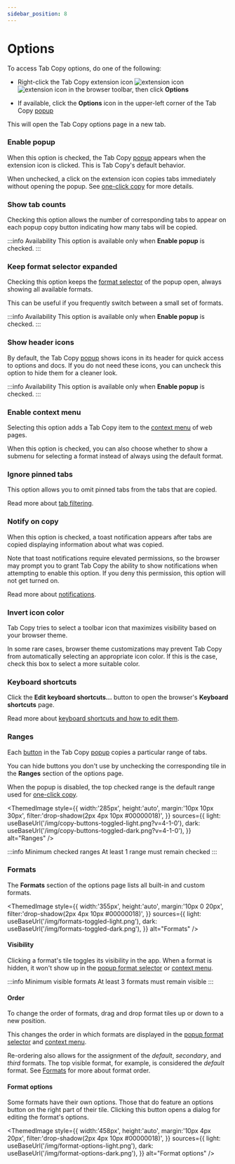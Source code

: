 ```yaml
---
sidebar_position: 8
---
```



# Options

To access Tab Copy options, do one of the following:

- Right-click the Tab Copy extension icon ![extension icon](/img/logo-outline-black.png#light-mode-only)![extension icon](/img/logo-outline-white.png#dark-mode-only) in the browser toolbar, then click **Options**

- If available, click the **Options** icon in the upper-left corner of the Tab Copy [popup](./popup/index.mdx)

This will open the Tab Copy options page in a new tab.

### Enable popup

When this option is checked, the Tab Copy [popup](./popup/index.mdx) appears when the extension icon is clicked. This is Tab Copy's default behavior.

When unchecked, a click on the extension icon copies tabs immediately without opening the popup. See [one-click copy](./one-click-copy.mdx) for more details.

### Show tab counts

Checking this option allows the number of corresponding tabs to appear on each popup copy button indicating how many tabs will be copied.

:::info Availability
This option is available only when **Enable popup** is checked.
:::

### Keep format selector expanded

Checking this option keeps the [format selector](./popup/format-selector.mdx) of the popup open, always showing all available formats.

This can be useful if you frequently switch between a small set of formats.

:::info Availability
This option is available only when **Enable popup** is checked.
:::

### Show header icons

By default, the Tab Copy [popup](./popup/index.mdx) shows icons in its header for quick access to options and docs. If you do not need these icons, you can uncheck this option to hide them for a cleaner look.

:::info Availability
This option is available only when **Enable popup** is checked.
:::

### Enable context menu

Selecting this option adds a Tab Copy item to the [context menu](./context-menu.mdx) of web pages.

When this option is checked, you can also choose whether to show a submenu for selecting a format instead of always using the default format.

### Ignore pinned tabs

This option allows you to omit pinned tabs from the tabs that are copied.

Read more about [tab filtering](./tab-filtering.md).

### Notify on copy

When this option is checked, a toast notification appears after tabs are copied displaying information about what was copied.

Note that toast notifications require elevated permissions, so the browser may prompt you to grant Tab Copy the ability to show notifications when attempting to enable this option. If you deny this permission, this option will not get turned on.

Read more about [notifications](./notification.md).

### Invert icon color

Tab Copy tries to select a toolbar icon that maximizes visibility based on your browser theme.

In some rare cases, browser theme customizations may prevent Tab Copy from automatically selecting an appropriate icon color. If this is the case, check this box to select a more suitable color.

### Keyboard shortcuts

Click the **Edit keyboard shortcuts...** button to open the browser's **Keyboard shortcuts** page.

Read more about [keyboard shortcuts and how to edit them](./keyboard-shortcuts.mdx).

### Ranges

Each [button](./popup/copy-buttons.mdx) in the Tab Copy [popup](./popup/index.mdx) copies a particular range of tabs.

You can hide buttons you don't use by unchecking the corresponding tile in the **Ranges** section of the options page.

When the popup is disabled, the top checked range is the default range used for [one-click copy](./one-click-copy.mdx).

<ThemedImage
  style={{
    width:'285px',
    height:'auto',
    margin:'10px 10px 30px',
    filter:'drop-shadow(2px 4px 10px #00000018)',
  }}
  sources={{
    light: useBaseUrl('/img/copy-buttons-toggled-light.png?v=4-1-0'),
    dark: useBaseUrl('/img/copy-buttons-toggled-dark.png?v=4-1-0'),
  }}
  alt="Ranges"
/>

:::info Minimum checked ranges
At least 1 range must remain checked
:::

### Formats

The **Formats** section of the options page lists all built-in and custom formats.

<ThemedImage
  style={{
    width:'355px',
    height:'auto',
    margin:'10px 0 20px',
    filter:'drop-shadow(2px 4px 10px #00000018)',
  }}
  sources={{
    light: useBaseUrl('/img/formats-toggled-light.png'),
    dark: useBaseUrl('/img/formats-toggled-dark.png'),
  }}
  alt="Formats"
/>

#### Visibility

Clicking a format's tile toggles its visibility in the app. When a format is hidden, it won't show up in the [popup format selector](./popup/format-selector.mdx) or [context menu](./context-menu.mdx).

:::info Minimum visible formats
At least 3 formats must remain visible
:::

#### Order

To change the order of formats, drag and drop format tiles up or down to a new position.

This changes the order in which formats are displayed in the [popup format selector](./popup/format-selector.mdx) and [context menu](./context-menu.mdx).

Re-ordering also allows for the assignment of the *default*, *secondary*, and *third* formats. The top visible format, for example, is considered the *default* format. See [Formats](./formats/index.md#format-order) for more about format order.

#### Format options

Some formats have their own options. Those that do feature an options button on the right part of their tile. Clicking this button opens a dialog for editing the format's options.

<ThemedImage
  style={{
    width:'458px',
    height:'auto',
    margin:'10px 4px 20px',
    filter:'drop-shadow(2px 4px 10px #00000018)',
  }}
  sources={{
    light: useBaseUrl('/img/format-options-light.png'),
    dark: useBaseUrl('/img/format-options-dark.png'),
  }}
  alt="Format options"
/>
